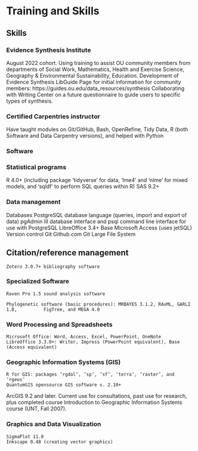 # Training and Skills

## Skills

### Evidence Synthesis Institute

August 2022 cohort.
Using training to assist OU community members from departments of Social Work, Mathematics, Health and Exercise Science, Geography & Environmental Sustainability, Education.
Development of Evidence Synthesis LibGuide Page for initial information for community members: https://guides.ou.edu/data_resources/synthesis 
Collaborating with Writing Center on a future questionnaire to guide users to specific types of synthesis.

### Certified Carpentries instructor
Have taught modules on Git/GitHub, Bash, OpenRefine, Tidy Data, R (both Software and Data Carpentry versions), and helped with Python

### Software

### Statistical programs
R 4.0+ (including package ‘tidyverse’ for data, ‘lme4’ and ‘nlme’ for mixed models, and ‘sqldf’ to perform SQL queries within R)
	SAS 9.2+
	
### Data management
Databases
	PostgreSQL database language (queries, import and export of data)
	pgAdmin III database interface and psql command line interface for use with PostgreSQL
	LibreOffice 3.4+ Base
	Microsoft Access (uses jetSQL)
Version control
	Git
Github.com
	Git Large File System

## Citation/reference management
	Zotero 3.0.7+ bibliography software

### Specialized Software
	Raven Pro 1.5 sound analysis software

	Phylogenetic software (basic procedures): MRBAYES 3.1.2, RAxML, GARLI 1.0, 			FigTree, and MEGA 4.0

### Word Processing and Spreadsheets
	Microsoft Office: Word, Access, Excel, PowerPoint, OneNote
	LibreOffice 3.3.0+: Writer, Impress (PowerPoint equivalent), Base (Access equivalent)
	
### Geographic Information Systems (GIS)
	R for GIS: packages ‘rgdal’, ‘sp’, ‘sf’, ‘terra’, ‘raster’, and ‘rgeos’
	QuantumGIS opensource GIS software v. 2.10+
ArcGIS 9.2 and later.  Current use for consultations, past use for research, plus completed course Introduction to Geographic Information Systems course (UNT, Fall 2007).

### Graphics and Data Visualization
	SigmaPlot 11.0
	Inkscape 0.48 (creating vector graphics)

